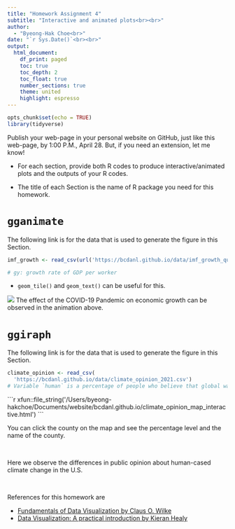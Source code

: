```yaml
---
title: "Homework Assignment 4"
subtitle: "Interactive and animated plots<br><br>" 
author: 
  - "Byeong-Hak Choe<br>"
date: "`r Sys.Date()`<br><br>"
output: 
  html_document:
    df_print: paged
    toc: true
    toc_depth: 2
    toc_float: true
    number_sections: true
    theme: united
    highlight: espresso
---
```

```r
opts_chunk$set(echo = TRUE)
library(tidyverse)
```


Publish your web-page in your personal website on GitHub, just like this web-page, by 1:00 P.M., April 28. But, if you need an extension, let me know!

- For each section, provide both R codes to produce interactive/animated plots and the outputs of your R codes.

- The title of each Section is the name of R package you need for this homework.

# `gganimate`

The following link is for the data that is used to generate the figure in this Section.
```r
imf_growth <- read_csv(url('https://bcdanl.github.io/data/imf_growth_quarterly.csv'))

# gy: growth rate of GDP per worker 
```

  - `geom_tile()` and `geom_text()` can be useful for this.

![](/Users/byeong-hakchoe/Documents/website/bcdanl.github.io/lec_figs/gganim_imf_gdp_growth.gif)
The effect of the COVID-19 Pandemic on economic growth can be observed in the animation above. 


# `ggiraph`
The following link is for the data that is used to generate the figure in this Section.

```r
climate_opinion <- read_csv(
  'https://bcdanl.github.io/data/climate_opinion_2021.csv')
# Variable `human` is a percentage of people who believe that global warming is mostly caused by human activity.
```


````{=html}
```r
xfun::file_string('/Users/byeong-hakchoe/Documents/website/bcdanl.github.io/climate_opinion_map_interactive.html')
```
````

You can click the county on the map and see the percentage level and the name of the county.

<br>

Here we observe the differences in public opinion about human-cased climate change in the U.S.

<br>

References for this homework are

  - [Fundamentals of Data Visualization by Claus O. Wilke](https://clauswilke.com/dataviz)
  - [Data Visualization: A practical introduction by Kieran Healy](https://socviz.co)

